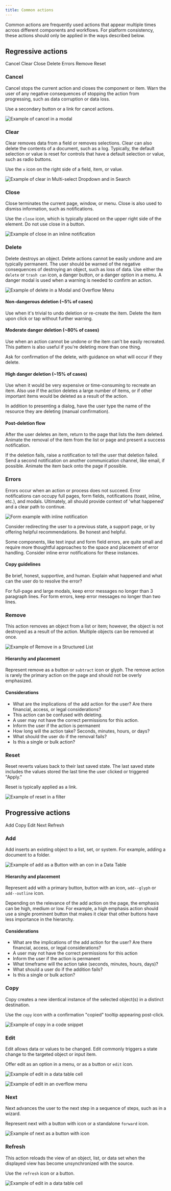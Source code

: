 ```yaml
---
title: Common actions
---
```


<PageDescription>

Common actions are frequently used actions that appear multiple times across different components and workflows. For platform consistency, these actions should only be applied in the ways described below.

</PageDescription>

## Regressive actions

<AnchorLinks small>

<AnchorLink>Cancel</AnchorLink>
<AnchorLink>Clear</AnchorLink>
<AnchorLink>Close</AnchorLink>
<AnchorLink>Delete</AnchorLink>
<AnchorLink>Errors</AnchorLink>
<AnchorLink>Remove</AnchorLink>
<AnchorLink>Reset</AnchorLink>

</AnchorLinks>

### Cancel

Cancel stops the current action and closes the component or item. Warn the user of any negative consequences of stopping the action from progressing, such as data corruption or data loss.

Use a secondary button or a link for cancel actions.

![Example of cancel in a modal](images/common-action-1.png)

### Clear

Clear removes data from a field or removes selections. Clear can also delete the contents of a document, such as a log. Typically, the default selection or value is reset for controls that have a default selection or value, such as radio buttons.

Use the `x` icon on the right side of a field, item, or value.

![Example of clear in Multi-select Dropdown and in Search](images/common-action-2.png)

### Close

Close terminates the current page, window, or menu. Close is also used to dismiss information, such as notifications.

Use the `close` icon, which is typically placed on the upper right side of the element. Do not use close in a button.

![Example of close in an inline notification](images/common-action-3.png)

### Delete

Delete destroys an object. Delete actions cannot be easily undone and are typically permanent. The user should be warned of the negative consequences of destroying an object, such as loss of data. Use either the `delete` or `trash can` icon, a danger button, or a danger option in a menu. A danger modal is used when a warning is needed to confirm an action.

![Example of delete in a Modal and Overflow Menu](images/common-action-4.png)

#### Non-dangerous deletion (~5% of cases)

Use when it's trivial to undo deletion or re-create the item. Delete the item upon click or tap without further warning.

#### Moderate danger deletion (~80% of cases)

Use when an action cannot be undone or the item can't be easily recreated. This pattern is also useful if you're deleting more than one thing.

Ask for confirmation of the delete, with guidance on what will occur if they delete.

#### High danger deletion (~15% of cases)

Use when it would be very expensive or time-consuming to recreate an item. Also use if the action deletes a large number of items, or if other important items would be deleted as a result of the action.

In addition to presenting a dialog, have the user type the name of the resource they are deleting (manual confirmation).

#### Post-deletion flow

After the user deletes an item, return to the page that lists the item deleted. Animate the removal of the item from the list or page and present a success notification.

If the deletion fails, raise a notification to tell the user that deletion failed. Send a second notification on another communication channel, like email, if possible. Animate the item back onto the page if possible.

### Errors

Errors occur when an action or process does not succeed. Error notifications can occupy full pages, form fields, notifications (toast, inline, etc.), and modals. Ultimately, all should provide context of 'what happened' and a clear path to continue.

<Row>
<Column colLg={8}>

![Form example with inline notification](images/notification-usage-3.png)

</Column>
</Row>

Consider redirecting the user to a previous state, a support page, or by offering helpful recommendations. Be honest and helpful.

Some components, like text input and form field errors, are quite small and require more thoughtful approaches to the space and placement of error handling. Consider inline error notifications for these instances.

#### Copy guidelines

Be brief, honest, supportive, and human. Explain what happened and what can the user do to resolve the error?

For full-page and large modals, keep error messages no longer than 3 paragraph lines. For form errors, keep error messages no longer than two lines.

### Remove

This action removes an object from a list or item; however, the object is not destroyed as a result of the action. Multiple objects can be removed at once.

![Example of Remove in a Structured List](images/common-action-5.png)

#### Hierarchy and placement

Represent remove as a button or `subtract` icon or glyph. The remove action is rarely the primary action on the page and should not be overly emphasized.

#### Considerations

- What are the implications of the add action for the user? Are there financial, access, or legal considerations?
- This action can be confused with deleting.
- A user may not have the correct permissions for this action.
- Inform the user if the action is permanent
- How long will the action take? Seconds, minutes, hours, or days?
- What should the user do if the removal fails?
- Is this a single or bulk action?

### Reset

Reset reverts values back to their last saved state. The last saved state includes the values stored the last time the user clicked or triggered "Apply."

Reset is typically applied as a link.

![Example of reset in a filter](images/common-action-6.png)

## Progressive actions

<AnchorLinks small>

<AnchorLink>Add</AnchorLink>
<AnchorLink>Copy</AnchorLink>
<AnchorLink>Edit</AnchorLink>
<AnchorLink>Next</AnchorLink>
<AnchorLink>Refresh</AnchorLink>

</AnchorLinks>

### Add

Add inserts an existing object to a list, set, or system. For example, adding a document to a folder.

![Example of add as a Button with an con in a Data Table](images/common-action-7.png)

#### Hierarchy and placement

Represent add with a primary button, button with an icon, `add--glyph` or `add--outline` icon.

Depending on the relevance of the add action on the page, the emphasis can be high, medium or low. For example, a high emphasis action should use a single prominent button that makes it clear that other buttons have less importance in the hierarchy.

#### Considerations

- What are the implications of the add action for the user? Are there financial, access, or legal considerations?
- A user may not have the correct permissions for this action
- Inform the user if the action is permanent
- What timeframe will the action take (seconds, minutes, hours, days)?
- What should a user do if the addition fails?
- Is this a single or bulk action?

### Copy

Copy creates a new identical instance of the selected object(s) in a distinct destination.

Use the `copy` icon with a confirmation "copied" tooltip appearing post-click.

![Example of copy in a code snippet](images/common-action-8.png)

### Edit

Edit allows data or values to be changed. Edit commonly triggers a state change to the targeted object or input item.

Offer edit as an option in a menu, or as a button or `edit` icon.

![Example of edit in a data table cell](images/common-action-9.png)

![Example of edit in an overflow menu](images/common-action-10.png)

### Next

Next advances the user to the next step in a sequence of steps, such as in a wizard.

Represent next with a button with icon or a standalone `forward` icon.

![Example of next as a button with icon](images/common-action-11.png)

### Refresh

This action reloads the view of an object, list, or data set when the displayed view has become unsynchronized with the source.

Use the `refresh` icon or a button.

![Example of edit in a data table cell](images/common-action-12.png)
